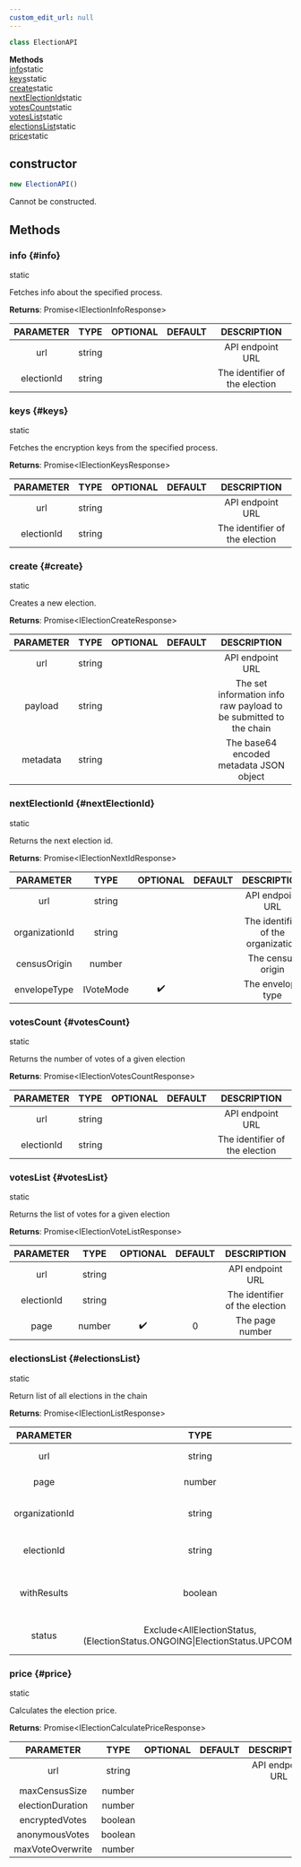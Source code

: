 ```yaml
---
custom_edit_url: null
---
```


```ts
class ElectionAPI
```

<div>

</div>

<div className="container">
  <div className="row mb-2"><div className="col col--12"><strong>Methods</strong></div></div>
  <div className="row"><div className="col col--12"><a href="#info">info</a><span className="badge badge--info margin-left--sm">static</span><br/><a href="#keys">keys</a><span className="badge badge--info margin-left--sm">static</span><br/><a href="#create">create</a><span className="badge badge--info margin-left--sm">static</span><br/><a href="#nextElectionId">nextElectionId</a><span className="badge badge--info margin-left--sm">static</span><br/><a href="#votesCount">votesCount</a><span className="badge badge--info margin-left--sm">static</span><br/><a href="#votesList">votesList</a><span className="badge badge--info margin-left--sm">static</span><br/><a href="#electionsList">electionsList</a><span className="badge badge--info margin-left--sm">static</span><br/><a href="#price">price</a><span className="badge badge--info margin-left--sm">static</span></div></div>
</div>

## constructor
```ts
new ElectionAPI()
```

<div>

</div>

Cannot be constructed.

## Methods
### info {#info}

<div>
  <span className="badge badge--info">static</span>
</div>

Fetches info about the specified process.

**Returns**: Promise&lt;IElectionInfoResponse&gt;

|PARAMETER|TYPE|OPTIONAL|DEFAULT|DESCRIPTION|
|:---:|:---:|:---:|:---:|:---:|
|url|string|||API endpoint URL|
|electionId|string|||The identifier of the election|

### keys {#keys}

<div>
  <span className="badge badge--info">static</span>
</div>

Fetches the encryption keys from the specified process.

**Returns**: Promise&lt;IElectionKeysResponse&gt;

|PARAMETER|TYPE|OPTIONAL|DEFAULT|DESCRIPTION|
|:---:|:---:|:---:|:---:|:---:|
|url|string|||API endpoint URL|
|electionId|string|||The identifier of the election|

### create {#create}

<div>
  <span className="badge badge--info">static</span>
</div>

Creates a new election.

**Returns**: Promise&lt;IElectionCreateResponse&gt;

|PARAMETER|TYPE|OPTIONAL|DEFAULT|DESCRIPTION|
|:---:|:---:|:---:|:---:|:---:|
|url|string|||API endpoint URL|
|payload|string|||The set information info raw payload to be submitted to the chain|
|metadata|string|||The base64 encoded metadata JSON object|

### nextElectionId {#nextElectionId}

<div>
  <span className="badge badge--info">static</span>
</div>

Returns the next election id.

**Returns**: Promise&lt;IElectionNextIdResponse&gt;

|PARAMETER|TYPE|OPTIONAL|DEFAULT|DESCRIPTION|
|:---:|:---:|:---:|:---:|:---:|
|url|string|||API endpoint URL|
|organizationId|string|||The identifier of the organization|
|censusOrigin|number|||The census origin|
|envelopeType|IVoteMode|✔️||The envelope type|

### votesCount {#votesCount}

<div>
  <span className="badge badge--info">static</span>
</div>

Returns the number of votes of a given election

**Returns**: Promise&lt;IElectionVotesCountResponse&gt;

|PARAMETER|TYPE|OPTIONAL|DEFAULT|DESCRIPTION|
|:---:|:---:|:---:|:---:|:---:|
|url|string|||API endpoint URL|
|electionId|string|||The identifier of the election|

### votesList {#votesList}

<div>
  <span className="badge badge--info">static</span>
</div>

Returns the list of votes for a given election

**Returns**: Promise&lt;IElectionVoteListResponse&gt;

|PARAMETER|TYPE|OPTIONAL|DEFAULT|DESCRIPTION|
|:---:|:---:|:---:|:---:|:---:|
|url|string|||API endpoint URL|
|electionId|string|||The identifier of the election|
|page|number|✔️|0|The page number|

### electionsList {#electionsList}

<div>
  <span className="badge badge--info">static</span>
</div>

Return list of all elections in the chain

**Returns**: Promise&lt;IElectionListResponse&gt;

|PARAMETER|TYPE|OPTIONAL|DEFAULT|DESCRIPTION|
|:---:|:---:|:---:|:---:|:---:|
|url|string|||API endpoint URL|
|page|number|✔️|0|The page number|
|organizationId|string|✔️|{}|Search by partial organizationId|
|electionId|string|||Search by partial electionId|
|withResults|boolean|||Return elections with results or live results|
|status|Exclude&lt;AllElectionStatus, (ElectionStatus.ONGOING\|ElectionStatus.UPCOMING)&gt;|||Search by election status|

### price {#price}

<div>
  <span className="badge badge--info">static</span>
</div>

Calculates the election price.

**Returns**: Promise&lt;IElectionCalculatePriceResponse&gt;

|PARAMETER|TYPE|OPTIONAL|DEFAULT|DESCRIPTION|
|:---:|:---:|:---:|:---:|:---:|
|url|string|||API endpoint URL|
|maxCensusSize|number||||
|electionDuration|number||||
|encryptedVotes|boolean||||
|anonymousVotes|boolean||||
|maxVoteOverwrite|number||||

